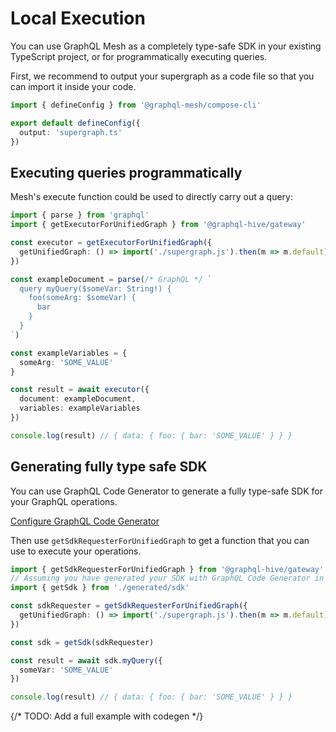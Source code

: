 # Local Execution

You can use GraphQL Mesh as a completely type-safe SDK in your existing TypeScript project, or for
programmatically executing queries.

First, we recommend to output your supergraph as a code file so that you can import it inside your
code.

```ts filename="mesh.config.ts"
import { defineConfig } from '@graphql-mesh/compose-cli'

export default defineConfig({
  output: 'supergraph.ts'
})
```

## Executing queries programmatically

Mesh's execute function could be used to directly carry out a query:

```ts
import { parse } from 'graphql'
import { getExecutorForUnifiedGraph } from '@graphql-hive/gateway'

const executor = getExecutorForUnifiedGraph({
  getUnifiedGraph: () => import('./supergraph.js').then(m => m.default)
})

const exampleDocument = parse(/* GraphQL */ `
  query myQuery($someVar: String!) {
    foo(someArg: $someVar) {
      bar
    }
  }
`)

const exampleVariables = {
  someArg: 'SOME_VALUE'
}

const result = await executor({
  document: exampleDocument,
  variables: exampleVariables
})

console.log(result) // { data: { foo: { bar: 'SOME_VALUE' } } }
```

## Generating fully type safe SDK

You can use GraphQL Code Generator to generate a fully type-safe SDK for your GraphQL operations.

[Configure GraphQL Code Generator](https://the-guild.dev/graphql/codegen/plugins/typescript/typescript-generic-sdk)

Then use `getSdkRequesterForUnifiedGraph` to get a function that you can use to execute your
operations.

```ts
import { getSdkRequesterForUnifiedGraph } from '@graphql-hive/gateway'
// Assuming you have generated your SDK with GraphQL Code Generator in `generated/sdk.ts`
import { getSdk } from './generated/sdk'

const sdkRequester = getSdkRequesterForUnifiedGraph({
  getUnifiedGraph: () => import('./supergraph.js').then(m => m.default)
})

const sdk = getSdk(sdkRequester)

const result = await sdk.myQuery({
  someVar: 'SOME_VALUE'
})

console.log(result) // { data: { foo: { bar: 'SOME_VALUE' } } }
```

{/* TODO: Add a full example with codegen */}
